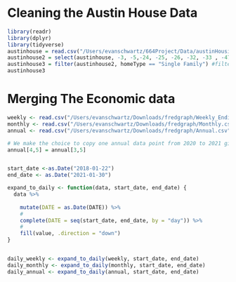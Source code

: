# Cleaning the Austin House Data

```r

library(readr)
library(dplyr)
library(tidyverse)
austinhouse = read.csv("/Users/evanschwartz/664Project/Data/austinHousingData.csv")
austinhouse2 = select(austinhouse, -3, -5,-24, -25, -26, -32, -33 , -47) #removes desired columns
austinhouse3 = filter(austinhouse2, homeType == "Single Family") #filters to only single family homes
austinhouse3


```

# Merging The Economic data 

```r
weekly <- read.csv("/Users/evanschwartz/Downloads/fredgraph/Weekly_Ending_Thursday.csv")
monthly <- read.csv("/Users/evanschwartz/Downloads/fredgraph/Monthly.csv")
annual <- read.csv("/Users/evanschwartz/Downloads/fredgraph/Annual.csv")

# We make the choice to copy one annual data point from 2020 to 2021 given that only a small number of sales occur in 2021 
annual[4,5] = annual[3,5]


start_date <-as.Date("2018-01-22")
end_date <- as.Date("2021-01-30")

expand_to_daily <- function(data, start_date, end_date) {
  data %>%
    
    mutate(DATE = as.Date(DATE)) %>%
    # 
    complete(DATE = seq(start_date, end_date, by = "day")) %>%
    # 
    fill(value, .direction = "down")
}


daily_weekly <- expand_to_daily(weekly, start_date, end_date)
daily_monthly <- expand_to_daily(monthly, start_date, end_date)
daily_annual <- expand_to_daily(annual, start_date, end_date)

```
